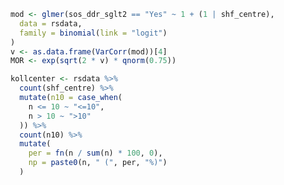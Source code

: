 ```r

mod <- glmer(sos_ddr_sglt2 == "Yes" ~ 1 + (1 | shf_centre),
  data = rsdata,
  family = binomial(link = "logit")
)
v <- as.data.frame(VarCorr(mod))[4]
MOR <- exp(sqrt(2 * v) * qnorm(0.75))

kollcenter <- rsdata %>%
  count(shf_centre) %>%
  mutate(n10 = case_when(
    n <= 10 ~ "<=10",
    n > 10 ~ ">10"
  )) %>%
  count(n10) %>%
  mutate(
    per = fn(n / sum(n) * 100, 0),
    np = paste0(n, " (", per, "%)")
  )
```
